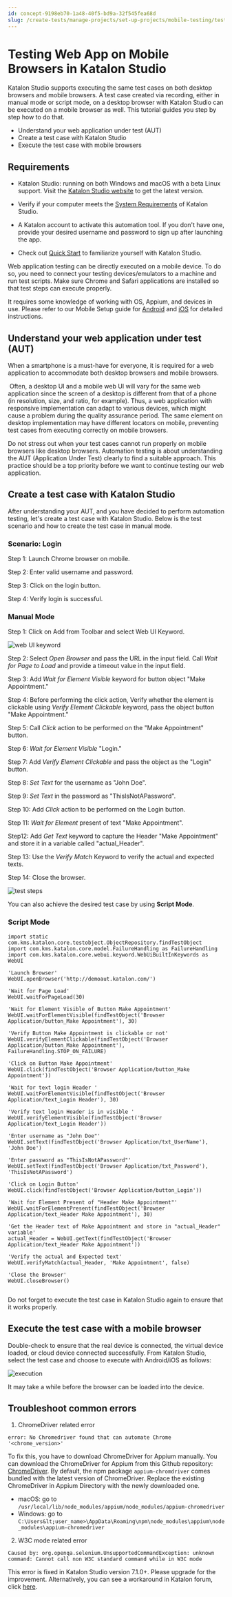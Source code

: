 ```yaml
---
id: concept-9198eb70-1a48-40f5-bd9a-32f545fea68d
slug: /create-tests/manage-projects/set-up-projects/mobile-testing/testing-web-app-on-mobile-browsers-in-katalon-studio
---
```


# Testing Web App on Mobile Browsers in Katalon Studio

Katalon Studio supports executing the same test cases on both desktop browsers and mobile browsers. A test case created via recording, either in manual mode or script mode, on a desktop browser with Katalon Studio can be executed on a mobile browser as well. This tutorial guides you step by step how to do that.

-   Understand your web application under test \(AUT\)
-   Create a test case with Katalon Studio
-   Execute the test case with mobile browsers

## Requirements

-   Katalon Studio: running on both Windows and macOS with a beta Linux support. Visit the [Katalon Studio website](https://www.katalon.com/download) to get the latest version.

-   Verify if your computer meets the [System Requirements](https://docs.katalon.com/docs/general-information/supported-environments/supported-environments-for-katalon-studio-and-katalon-runtime-engine) of Katalon Studio.

-   A Katalon account to activate this automation tool. If you don't have one, provide your desired username and password to sign up after launching the app.

-   Check out [Quick Start](https://docs.katalon.com/docs/get-started/onboarding-katalon-platform/quick-guide-for-testers) to familiarize yourself with Katalon Studio.


Web application testing can be directly executed on a mobile device. To do so, you need to connect your testing devices/emulators to a machine and run test scripts. Make sure Chrome and Safari applications are installed so that test steps can execute properly.

It requires some knowledge of working with OS, Appium, and devices in use. Please refer to our Mobile Setup guide for [Android](/create-tests/manage-projects/set-up-projects/mobile-testing/android/mobile-android-setup-in-katalon-studio) and [iOS](/create-tests/manage-projects/set-up-projects/mobile-testing/ios/mobile-ios-setup-real-devices-in-katalon-studio) for detailed instructions.

## Understand your web application under test \(AUT\)

When a smartphone is a must-have for everyone, it is required for a web application to accommodate both desktop browsers and mobile browsers.

​ ​Often, a desktop UI and a mobile web UI will vary for the same web application since the screen of a desktop is different from that of a phone \(in resolution, size, and ratio, for example\). Thus, a web application with responsive implementation can adapt to various devices, which might cause a problem during the quality assurance period. The same element on desktop implementation may have different locators on mobile, preventing test cases from executing correctly on mobile browsers.​ ​

Do not stress out when your test cases cannot run properly on mobile browsers like desktop browsers. Automation testing is about understanding the AUT \(Application Under Test\) clearly to find a suitable approach. This practice should be a top priority before we want to continue testing our web application.

## Create a test case with Katalon Studio

After understanding your AUT, and you have decided to perform automation testing, let's create a test case with Katalon Studio. Below is the test scenario and how to create the test case in manual mode.

### Scenario: Login

Step 1: Launch Chrome browser on mobile.

Step 2: Enter valid username and password.

Step 3: Click on the login button.

Step 4: Verify login is successful.

### Manual Mode

Step 1: Click on Add from Toolbar and select Web UI Keyword.

<img src="https://github.com/katalon-studio/docs-images/raw/master/katalon-studio/tutorials/running_application_mobile_browsers/web-ui-keyword.png" width={250} alt="web UI keyword" />

Step 2: Select *Open Browser* and pass the URL in the input field. Call *Wait for Page to Load* and provide a timeout value in the input field.

Step 3: Add *Wait for Element Visible* keyword for button object "Make Appointment."

Step 4: Before performing the click action, Verify whether the element is clickable using *Verify Element Clickable* keyword, pass the object button "Make Appointment."

Step 5: Call *Click* action to be performed on the "Make Appointment" button.

Step 6: *Wait for Element Visible* "Login."

Step 7: Add *Verify Element Clickable* and pass the object as the "Login" button.

Step 8: *Set Text* for the username as "John Doe".

Step 9: *Set Text* in the password as "ThisIsNotAPassword".

Step 10: Add *Click* action to be performed on the Login button.

Step 11: *Wait for Element* present of text "Make Appointment".

Step12: Add *Get Text* keyword to capture the Header "Make Appointment" and store it in a variable called "actual\_Header".

Step 13: Use the *Verify Match* Keyword to verify the actual and expected texts.

Step 14: Close the browser.

<img src="https://github.com/katalon-studio/docs-images/raw/master/katalon-studio/tutorials/running_application_mobile_browsers/830-test-steps.png" width={850} alt="test steps" />

You can also achieve the desired test case by using **Script Mode**.

### Script Mode

```
import static com.kms.katalon.core.testobject.ObjectRepository.findTestObject
import com.kms.katalon.core.model.FailureHandling as FailureHandling
import com.kms.katalon.core.webui.keyword.WebUiBuiltInKeywords as WebUI

'Launch Browser'
WebUI.openBrowser('http://demoaut.katalon.com/')

'Wait for Page Load'
WebUI.waitForPageLoad(30)

'Wait for Element Visible of Button Make Appointment'
WebUI.waitForElementVisible(findTestObject('Browser Application/button_Make Appointment'), 30)

'Verify Button Make Appointment is clickable or not'
WebUI.verifyElementClickable(findTestObject('Browser Application/button_Make Appointment'), FailureHandling.STOP_ON_FAILURE)

'Click on Button Make Appointment'
WebUI.click(findTestObject('Browser Application/button_Make Appointment'))

'Wait for text login Header '
WebUI.waitForElementVisible(findTestObject('Browser Application/text_Login Header'), 30)

'Verify text login Header is in visible '
WebUI.verifyElementVisible(findTestObject('Browser Application/text_Login Header'))

'Enter username as "John Doe"'
WebUI.setText(findTestObject('Browser Application/txt_UserName'), 'John Doe')

'Enter password as "ThisIsNotAPassword"'
WebUI.setText(findTestObject('Browser Application/txt_Password'), 'ThisIsNotAPassword')

'Click on Login Button'
WebUI.click(findTestObject('Browser Application/button_Login'))

'Wait for Element Present of "Header Make Appointment"'
WebUI.waitForElementPresent(findTestObject('Browser Application/text_Header Make Appointment'), 30)

'Get the Header text of Make Appointment and store in "actual_Header" variable'
actual_Header = WebUI.getText(findTestObject('Browser Application/text_Header Make Appointment'))

'Verify the actual and Expected text'
WebUI.verifyMatch(actual_Header, 'Make Appointment', false)

'Close the Browser'
WebUI.closeBrowser()


```

Do not forget to execute the test case in Katalon Studio again to ensure that it works properly.

## Execute the test case with a mobile browser

Double-check to ensure that the real device is connected, the virtual device loaded, or cloud device connected successfully. From Katalon Studio, select the test case and choose to execute with Android/iOS as follows:

<img src="https://github.com/katalon-studio/docs-images/raw/master/katalon-studio/tutorials/running_application_mobile_browsers/830-execution.png" width={850} alt="execution" />

It may take a while before the browser can be loaded into the device.

## Troubleshoot common errors

1. ChromeDriver related error

```
error: No Chromedriver found that can automate Chrome '<chrome_version>'

```

To fix this, you have to download ChromeDriver for Appium manually. You can download the ChromeDriver for Appium from this Github repository: [ChromeDriver](https://github.com/appium/appium-chromedriver). By default, the npm package <code>appium-chromdriver</code> comes bundled with the latest version of ChromeDriver. Replace the existing ChromeDriver in Appium Directory with the newly downloaded one.

-   macOS: go to <code>/usr/local/lib/node&#95;modules/appium/node&#95;modules/appium-chromedriver</code>
-   Windows: go to <code>C:\Users\&lt;user&#95;name&gt;\AppData\Roaming\npm\node&#95;modules\appium\node&#95;modules\appium-chromedriver</code>

2. W3C mode related error

```
Caused by: org.openqa.selenium.UnsupportedCommandException: unknown command: Cannot call non W3C standard command while in W3C mode

```

This error is fixed in Katalon Studio version 7.1.0+. Please upgrade for the improvement. Alternatively, you can see a workaround in Katalon forum, click [here](https://forum.katalon.com/t/unable-to-update-chromedriver-on-mac-in-katalon-studio/33958).